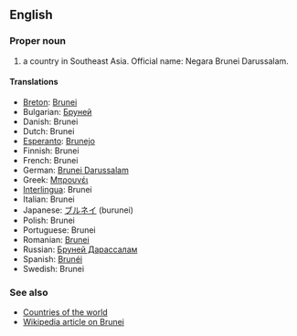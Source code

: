 ==English==

===Proper noun===

# a country in Southeast Asia. Official name: Negara Brunei Darussalam.

====Translations====
*[[Breton]]: [[Brunei]]
*Bulgarian: [[Бруней]]
*Danish: Brunei
*Dutch: Brunei
*[[Esperanto]]: [[Brunejo]]
*Finnish: Brunei
*French: Brunei
*German: [[Brunei Darussalam]]
*Greek: [[Μπρουνέι]]
*[[Interlingua]]: Brunei
*Italian: Brunei
*Japanese: [[ブルネイ]] (burunei)
*Polish: Brunei
*Portuguese: Brunei
*Romanian: [[Brunei]]
*Russian: [[Бруней Дарассалам]]
*Spanish: [[Brunéi]]
*Swedish: Brunei

===See also===
*[[Countries of the world]]
*[[en:Brunei|Wikipedia article on Brunei]]
